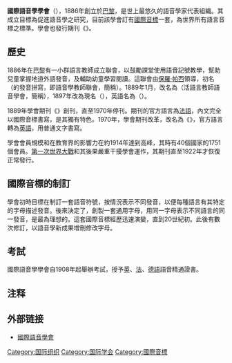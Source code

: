 {{Infobox organization
| name         = 国际语音学学会
| bgcolor      = <!-- header background color -->
| fgcolor      = <!-- header text color -->
| image        = International Phonetic Association.png
| image_border = 
| size         = <!-- default 200 -->
| alt          = 国际音标：{{IPA|ði ɪntəˈnæʃənəl fəˈnɛtɪk əsoʊsiˈeɪʃn|}}
| caption      = 国际语音学学会标志及“The International Phonetic Association”的音标
| map          = <!-- optional -->
| msize        = <!-- map size, optional, default 200px -->
| malt         = <!-- map alt text -->
| mcaption     = <!-- optional -->
| abbreviation = IPA
| motto        = 
| goal         = 
| formation    = 1886
| extinction   = <!-- date of extinction, optional -->
| type         = <!-- [[Governmental_organization|GO]], [[Non-governmental_organization|NGO]], [[Intergovernmental_organization|IGO]], [[International_nongovernmental_organization|INGO]], etc -->
| status       = <!-- ad hoc, treaty, foundation, etc -->
| purpose      = [[语音学|语音学]]的学术研究
| headquarters = 
| location     = 
| coords       = <!-- Coordinates of location using a coordinates template -->
| region_served = 
| membership   = 
| language     = <!-- official languages -->
| leader_title = 主席<!-- President --><ref> [http://www.langsci.ucl.ac.uk/ipa/about.html IPA: About us] {{webarchive|url=https://web.archive.org/web/20121010121905/http://www.langsci.ucl.ac.uk/ipa/about.html |date=2012-10-10 }}</ref>
| leader_name  = John Esling
| main_organ   = 理事会<!-- Council -->
| parent_organization = <!-- if one -->
| affiliations = <!-- if any -->
| num_staff    = 
| num_volunteers = 
| budget       = 
| website      = https://www.internationalphoneticassociation.org/
| remarks      = 
}}
'''國際語音學學會'''（{{lang|en|The International Phonetic Association，IPA}}），1886年創立於[[巴黎|巴黎]]，是世上最悠久的語音學家代表組織。其成立目標為促進語音學之研究，目前該學會訂有[[國際音標|國際音標]]一套，為世界所有語言音標之標準。學會也發行期刊《{{lang|en|Journal of the International Phonetic Association}}》。

== 歷史 ==
1886年在[[巴黎|巴黎]]有一小群語言教師成立聯會，以鼓勵課堂使用語音記號教學，幫助兒童掌握地道外語發音，及輔助幼童學習閱讀。這聯會由[[保羅·帕西|保羅·帕西]]領導，初名{{lang|en|Dhi Fonètik Tîtcerz' Asóciécon}}（{{lang|en|The Phonetic Teachers' Association}}的發音拼寫，即語音學教師聯會，簡稱{{lang|en|FTA}}）。1889年1月，改名為{{lang|fr|L'Association Phonétique des Professeurs de Langues Vivantes }}（活語言教師語音學會，簡稱{{lang|fr|AP}}），1897年改為現名{{lang|fr|L'Association Phonétique Internationale}}（{{lang|fr|API}}），英語名為{{lang|en|The International Phonetic Association}}（{{lang|en|IPA}}）。

1889年學會期刊《{{lang|fr|Le Maître Phonétique}}》創刊，直至1970年停刊。期刊的官方語言為[[法語|法語]]，內文完全以國際音標書寫，是其獨有特色。1970年，學會期刊改革，改名為《{{lang|en|Journal of the International Phonetic Association}}》，官方語言轉為[[英語|英語]]，用普通文字書寫。

學會會員規模和在教育界的影響力在約1914年達到高峰，其時有40個國家的1751個會員。[[第一次世界大戰|第一次世界大戰]]和其後果嚴重干擾學會運作，其期刊直至1922年才恢復正常發行。

== 國際音標的制訂 ==
學會初時目標在制訂一套語音符號，按情況表示不同發音，以便每種語言有其特定的字母描述發音。後來決定了，創製一套通用字母，用同一字母表示不同語言的同一發音，是最為理想的。這套國際音標經歷迅速演變，直到20世紀初。此後有數次修訂，以語音學新成果增刪修改字母。

== 考試 ==
國際語音學學會自1908年起舉辦考試，授予[[英語|英]]、[[法語|法]]、[[德語|德語]]語音精通證書。

== 注释 ==
{{reflist}}

==外部链接==
*[https://www.internationalphoneticassociation.org/ 國際語音學會]{{Wayback|url=https://www.internationalphoneticassociation.org/ |date=20150318045305 }}

[[Category:国际组织|Category:国际组织]]
[[Category:国际学会|Category:国际学会]]
[[Category:國際音標|Category:國際音標]]